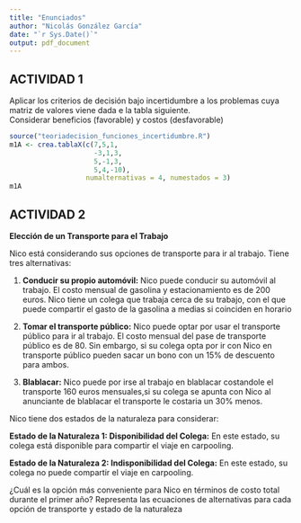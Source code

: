 ```yaml
---
title: "Enunciados"
author: "Nicolás González García"
date: "`r Sys.Date()`"
output: pdf_document
---
```


## ACTIVIDAD 1
Aplicar los criterios de decisión bajo incertidumbre a los problemas cuya matriz de valores viene dada e la tabla siguiente.  
Considerar beneficios (favorable) y costos (desfavorable)  

```r
source("teoriadecision_funciones_incertidumbre.R")
m1A <- crea.tablaX(c(7,5,1,
                     -3,1,3,
                     5,-1,3,
                     5,4,-10),
                   numalternativas = 4, numestados = 3)
m1A
```

## ACTIVIDAD 2

**Elección de un Transporte para el Trabajo**

Nico está considerando sus opciones de transporte para ir al trabajo. Tiene tres alternativas:

1. **Conducir su propio automóvil:** Nico puede conducir su automóvil al trabajo. El costo mensual de gasolina y estacionamiento es de 200 euros. Nico tiene un colega que trabaja cerca de su trabajo, con el que puede compartir el gasto de la gasolina a medias si coinciden en horario

2. **Tomar el transporte público:** Nico puede optar por usar el transporte público para ir al trabajo. El costo mensual del pase de transporte público es de 80. Sin embargo, si su colega opta por ir con Nico en transporte público pueden sacar un bono con un 15% de descuento para ambos.

3. **Blablacar:** Nico puede por irse al trabajo en blablacar costandole el transporte 160 euros mensuales,si su colega se apunta con Nico al anunciante de blablacar el transporte le costaria un 30% menos.

Nico tiene dos estados de la naturaleza para considerar:

**Estado de la Naturaleza 1: Disponibilidad del Colega:** En este estado, su colega está disponible para compartir el viaje en carpooling.

**Estado de la Naturaleza 2: Indisponibilidad del Colega:** En este estado, su colega no puede compartir el viaje en carpooling.

¿Cuál es la opción más conveniente para Nico en términos de costo total durante el primer año? Representa las ecuaciones de alternativas para cada opción de transporte y estado de la naturaleza


